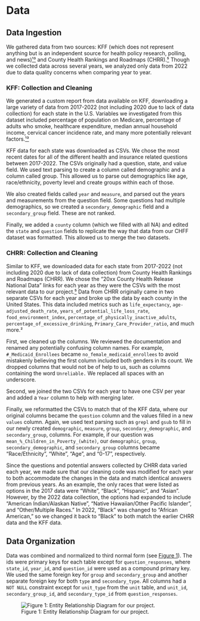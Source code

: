 # Data
## Data Ingestion
We gathered data from two sources: KFF (which does not represent anything but is an independent source for health policy research, polling, and news)[¹³](#ref13) and County Health Rankings and Roadmaps (CHRR).[⁵](#ref5) Though we collected data across several years, we analyzed only data from 2022 due to data quality concerns when comparing year to year.

### KFF: Collection and Cleaning
We generated a custom report from data available on KFF, downloading a large variety of data from 2017-2022 (not including 2020 due to lack of data collection) for each state in the U.S. Variables we investigated from this dataset included percentage of population on Medicare, percentage of adults who smoke, healthcare expenditure, median annual household income, cervical cancer incidence rate, and many more potentially relevant factors.[¹³](#ref13)

KFF data for each state was downloaded as CSVs. We chose the most recent dates for all of the different health and insurance related questions between 2017-2022. The CSVs originally had a question, state, and value field. We used text parsing to create a column called demographic and a column called group. This allowed us to parse out demographics like age, race/ethnicity, poverty level and create groups within each of those. 
                
We also created fields called `year` and `measure`, and parsed out the years and measurements from the question field. Some questions had multiple demographics, so we created a `secondary_demographic` field and a `secondary_group` field. These are not ranked. 

Finally, we added a `county` column (which we filled with all NA) and edited the `state` and `question` fields to replicate the way that data from our CHFF dataset was formatted. This allowed us to merge the two datasets.

### CHRR: Collection and Cleaning
Similar to KFF, we downloaded data for each state from 2017-2022 (not including 2020 due to lack of data collection) from County Health Rankings and Roadmaps (CHRR). We chose the “20xx County Health Release National Data” links for each year as they were the CSVs with the most relevant data to our project.[⁵](#ref5) Data from CHRR originally came in two separate CSVs for each year and broke up the data by each county in the United States. This data included metrics such as `life_expectancy`, `age-adjusted_death_rate`, `years_of_potential_life_loss_rate`, `food_environment_index`, `percentage_of_physically_inactive_adults`, `percentage_of_excessive_drinking`, `Primary_Care_Provider_ratio`, and much more.²

First, we cleaned up the columns. We reviewed the documentation and renamed any potentially confusing column names. For example, `#_Medicaid_Enrollees` became `no_female_medicaid_enrollees` to avoid mistakenly believing the first column included both genders in its count. We dropped columns that would not be of help to us, such as columns containing the word `Unreliable.` We replaced all spaces with an underscore.

Second, we joined the two CSVs for each year to have one CSV per year and added a `Year` column to help with merging later.

Finally, we reformatted the CSVs to match that of the KFF data, where our original columns became the `question` column and the values filled in a new `values` column. Again, we used text parsing such as `grepl` and `gsub` to fill in our newly created `demographic`, `measure`, `group`, `secondary_demographic`, and `secondary_group`, columns. For example, if our question was `mean_%_Children_in_Poverty_(white)`, our `demographic`, `group`, `secondary_demographic`, and `secondary_group` columns became "Race/Ethnicity", "White", "Age", and "0-17", respectively.

Since the questions and potential answers collected by CHRR data varied each year, we made sure that our cleaning code was modified for each year to both accommodate the changes in the data and match identical answers from previous years. As an example, the only races that were listed as options in the 2017 data were "White", "Black", "Hispanic", and "Asian". However, by the 2022 data collection, the options had expanded to include "American Indian/Alaskan Native", "Native Hawaiian/Other Pacific Islander", and "Other/Multiple Races." In 2022, "Black" was changed to "African American," so we changed it back to "Black" to both match the earlier CHRR data and the KFF data.

## Data Organization
Data was combined and normalized to third normal form (see <a href="./capstone_erd.png" title="Figure 1">Figure 1</a>). The ids were primary keys for each table except for `question_responses`, where `state_id`, `year_id`, and `question_id` were used as a compound primary key. We used the same foreign key for `group` and `secondary_group` and another separate foreign key for both `type` and `secondary_type`. All columns had a `NOT NULL` constraint except for `unit_type` from the `unit` table, and `unit_id`, `secondary_group_id`, and `secondary_type_id` from `question_responses`. 

![Figure 1: Entity Relationship Diagram for our project.](./capstone_erd.png)
